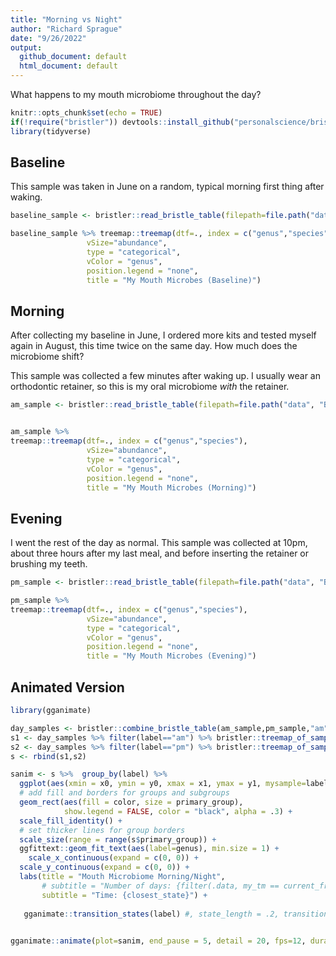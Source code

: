 ```yaml
---
title: "Morning vs Night"
author: "Richard Sprague"
date: "9/26/2022"
output:
  github_document: default
  html_document: default
---
```


What happens to my mouth microbiome throughout the day?

```r
knitr::opts_chunk$set(echo = TRUE)
if(!require("bristler")) devtools::install_github("personalscience/bristler")
library(tidyverse)

```

## Baseline

This sample was taken in June on a random, typical morning first thing after waking. 

```r
baseline_sample <- bristler::read_bristle_table(filepath=file.path("data", "BristleHealthRaw.xlsx"))

baseline_sample %>% treemap::treemap(dtf=., index = c("genus","species"),
                 vSize="abundance",
                 type = "categorical",
                 vColor = "genus",
                 position.legend = "none",
                 title = "My Mouth Microbes (Baseline)")
```


## Morning

After collecting my baseline in June, I ordered more kits and tested myself again in August, this time twice on the same day. How much does the microbiome shift?

This sample was collected a few minutes after waking up. I usually wear an orthodontic retainer, so this is my oral microbiome *with* the retainer.

```r

am_sample <- bristler::read_bristle_table(filepath=file.path("data", "Bristle-2022-08-02-AM.xlsx"))


am_sample %>% 
treemap::treemap(dtf=., index = c("genus","species"),
                 vSize="abundance",
                 type = "categorical",
                 vColor = "genus",
                 position.legend = "none",
                 title = "My Mouth Microbes (Morning)")

```



## Evening


I went the rest of the day as normal. This sample was collected at 10pm, about three hours after my last meal, and before inserting the retainer or brushing my teeth.

```r

pm_sample <- bristler::read_bristle_table(filepath=file.path("data", "Bristle-2022-08-02-PM.xlsx"))

pm_sample %>% 
treemap::treemap(dtf=., index = c("genus","species"),
                 vSize="abundance",
                 type = "categorical",
                 vColor = "genus",
                 position.legend = "none",
                 title = "My Mouth Microbes (Evening)")
```


## Animated Version

```r
library(gganimate)

day_samples <- bristler::combine_bristle_table(am_sample,pm_sample,"am","pm")
s1 <- day_samples %>% filter(label=="am") %>% bristler::treemap_of_sample() %>% mutate(label = "am")
s2 <- day_samples %>% filter(label=="pm") %>% bristler::treemap_of_sample() %>% mutate(label = "pm")
s <- rbind(s1,s2)
```


```r

sanim <- s %>%  group_by(label) %>%
  ggplot(aes(xmin = x0, ymin = y0, xmax = x1, ymax = y1, mysample=label)) +
  # add fill and borders for groups and subgroups
  geom_rect(aes(fill = color, size = primary_group),
            show.legend = FALSE, color = "black", alpha = .3) +
  scale_fill_identity() +
  # set thicker lines for group borders
  scale_size(range = range(s$primary_group)) +
  ggfittext::geom_fit_text(aes(label=genus), min.size = 1) +
    scale_x_continuous(expand = c(0, 0)) +
  scale_y_continuous(expand = c(0, 0)) +  
  labs(title = "Mouth Microbiome Morning/Night",
       # subtitle = "Number of days: {filter(.data, my_tm == current_frame) %>% pull(sample) %>% .[[1]]}") +
       subtitle = "Time: {closest_state}") +
  
   gganimate::transition_states(label) #, state_length = .2, transition_length = .40) 
  

gganimate::animate(plot=sanim, end_pause = 5, detail = 20, fps=12, duration = 3)


```

